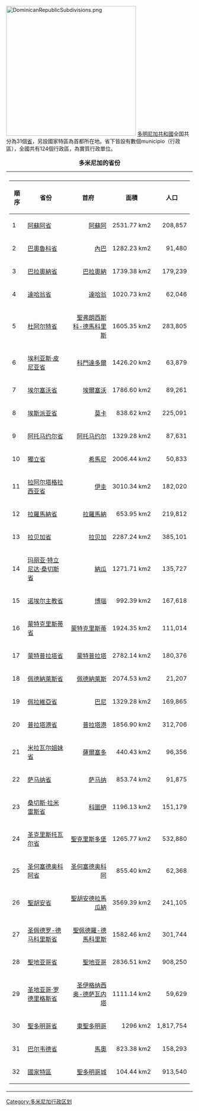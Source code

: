 [[File:DominicanRepublicSubdivisions.png|350px]]
[[多明尼加共和國|多明尼加共和國]]全国共分為31個[[省|省]]，另設國家特區為首都所在地。省下皆設有數個municipio（行政區），全國共有124個行政區，為實質行政單位。

{| style="align:center;"
|+ '''多米尼加的省份'''
| align=center | 
|-----
|
{| class="wikitable sortable" style="font-size:95%;"
! 順序
! 省份
! 首府
! 面積
! 人口
|-----
| 1 ||[[阿蘇阿省|阿蘇阿省]] || align="right" | [[阿蘇阿|阿蘇阿]] || align="right" | 2531.77 km2 || align="right" | 208,857
|-----
| 2 ||[[巴奧魯科省|巴奧魯科省]] || align="right" | [[內巴|內巴]] || align="right" | 1282.23 km2 || align="right" | 91,480
|-----
| 3 || [[巴拉奧納省|巴拉奧納省]] || align="right" | [[巴拉奧納|巴拉奧納]] || align="right" | 1739.38 km2 || align="right" | 179,239
|-----
| 4 ||[[達哈翁省|達哈翁省]] || align="right" | [[達哈翁|達哈翁]] || align="right" | 1020.73 km2 || align="right" | 62,046
|-----
| 5 ||[[杜阿尔特省|杜阿尔特省]] || align="right" | [[聖弗朗西斯科-德馬科里斯|聖弗朗西斯科-德馬科里斯]] || align="right" | 1605.35 km2 || align="right" | 283,805
|-----
| 6 ||[[埃利亚斯·皮尼亚省|埃利亚斯·皮尼亚省]] || align="right" | [[科門達多爾|科門達多爾]] || align="right" | 1426.20 km2 || align="right" | 63,879
|-----
| 7 ||[[埃尔塞沃省|埃尔塞沃省]] || align="right" | [[埃爾塞沃|埃爾塞沃]] || align="right" | 1786.60 km2 || align="right" | 89,261
|-----
| 8 ||[[埃斯派亚省|埃斯派亚省]] || align="right" | [[莫卡_(埃斯派亞省)|莫卡]] || align="right" | 838.62 km2 || align="right" | 225,091
|-----
| 9 ||[[阿托马约尔省|阿托马约尔省]] || align="right" | [[阿托马约尔|阿托马约尔]] || align="right" | 1329.28 km2 || align="right" | 87,631
|-----
| 10 ||[[獨立省|獨立省]] || align="right" | [[希馬尼|希馬尼]] || align="right" | 2006.44 km2 || align="right" | 50,833
|-----
| 11 ||[[拉阿尔塔格拉西亚省|拉阿尔塔格拉西亚省]] || align="right" | [[伊圭|伊圭]] || align="right" | 3010.34 km2 || align="right" | 182,020
|-----
| 12 ||[[拉羅馬納省|拉羅馬納省]] || align="right" | [[拉罗马纳_(多米尼加)|拉羅馬納]] || align="right" | 653.95 km2 || align="right" | 219,812
|-----
| 13 ||[[拉贝加省|拉贝加省]] || align="right" | [[拉贝加|拉贝加]] ||align="right"| 2287.24 km2 || align="right" | 385,101
|-----
| 14 ||[[玛丽亚·特立尼达·桑切斯省|玛丽亚·特立尼达·桑切斯省]] || align="right" | [[納瓜|納瓜]] || align="right" | 1271.71 km2 || align="right" | 135,727
|-----
| 15 ||[[诺埃尔主教省|诺埃尔主教省]] || align="right" | [[博瑙|博瑙]] || align="right" | 992.39 km2 || align="right" | 167,618
|-----
| 16 || [[蒙特克里斯蒂省|蒙特克里斯蒂省]] || align="right" | [[蒙特克里斯蒂|蒙特克里斯蒂]] || align="right" | 1924.35 km2 || align="right" | 111,014
|-----
| 17 ||[[蒙特普拉塔省|蒙特普拉塔省]] || align="right" | [[蒙特普拉塔|蒙特普拉塔]] || align="right" | 2782.14 km2 || align="right" | 180,376
|-----
| 18 ||[[佩德納萊斯省|佩德納萊斯省]] || align="right" | [[佩德納萊斯|佩德納萊斯]] || align="right" | 2074.53 km2 || align="right" | 21,207
|-----
| 19 ||[[佩拉維亞省|佩拉維亞省]]|| align="right" | [[巴尼|巴尼]] || align="right" | 1329.28 km2 || align="right" | 169,865
|-----
| 20 ||[[普拉塔港省|普拉塔港省]] || align="right" | [[普拉塔港|普拉塔港]] || align="right" | 1856.90 km2 || align="right" | 312,706
|-----
| 21 ||[[米拉瓦尔姐妹省|米拉瓦尔姐妹省]] || align="right" | [[薩爾塞多|薩爾塞多]] || align="right" | 440.43 km2 || align="right" | 96,356
|-----
| 22 ||[[萨马纳省|萨马纳省]] || align="right" | [[萨马纳|萨马纳]] || align="right" | 853.74 km2 || align="right" | 91,875
|-----
| 23 ||[[桑切斯·拉米雷斯省|桑切斯·拉米雷斯省]] || align="right" | [[科圖伊|科圖伊]] || align="right" | 1196.13 km2 || align="right" | 151,179
|-----
| 24 ||[[圣克里斯托瓦尔省|圣克里斯托瓦尔省]]|| align="right" | [[聖克里斯托瓦爾_(多明尼加)|聖克里斯多堡]] || align="right" | 1265.77 km2 || align="right" | 532,880
|-----
| 25 ||[[圣何塞德奥科阿省|圣何塞德奥科阿省]] || align="right" | [[圣何塞德奥科阿|圣何塞德奥科阿]] || align="right" | 855.40 km2 || align="right" | 62,368
|-----
| 26 ||[[聖胡安省_(多明尼加)|聖胡安省]] || align="right" | [[聖胡安德拉馬瓜納|聖胡安德拉馬瓜納]] || align="right" | 3569.39 km2 || align="right" | 241,105
|-----
| 27 ||[[圣佩德罗-德马科里斯省|圣佩德罗-德马科里斯省]] || align="right" | [[聖佩德羅-德馬科里斯|聖佩德羅-德馬科里斯]] || align="right" | 1582.46 km2 || align="right" | 301,744
|-----
| 28 ||[[聖地牙哥_(多明尼加)|聖地亚哥省]] || align="right" | [[聖地牙哥_(多明尼加)|聖地亚哥]] || align="right" | 2836.51 km2 || align="right" | 908,250
|-----
| 29 ||[[圣地亚哥·罗德里格斯省|圣地亚哥·罗德里格斯省]] || align="right" | [[圣伊格纳西奥-德萨瓦内塔|圣伊格纳西奥-德萨瓦内塔]] || align="right" | 1111.14 km2 || align="right" | 59,629
|-----
| 30 ||[[聖多明哥省|聖多明哥省]] || align="right" | [[東聖多明哥|東聖多明哥]] || align="right" | 1296 km2 || align="right" | 1,817,754
|-----
| 31 ||[[巴尔韦德省|巴尔韦德省]]|| align="right" | [[馬奧_(多明尼加)|馬奧]]|| align="right" | 823.38 km2 || align="right" | 158,293
|- style="border-bottom:2px solid #e9e9e9;"
| 32 ||[[國家特區|國家特區]] || align="right" | [[聖多明哥|聖多明哥城]] || align="right" | 104.44 km2 || align="right" | 913,540
|}
|}

{{多明尼加共和國各省}}
{{美洲题目|行政区划}}

[[Category:多米尼加行政区划|Category:多米尼加行政区划]]